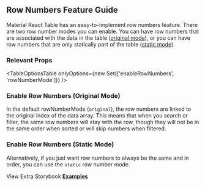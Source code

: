 
<Head>
  <title>Row Numbers Feature Guide - Material React Table Docs</title>
  <meta
    name="description"
    content="How to use and customize automatic row numbers in Material React Table"
  />
</Head>

## Row Numbers Feature Guide

Material React Table has an easy-to-implement row numbers feature. There are two row number modes you can enable. You can have row numbers that are associated with the data in the table ([original mode](<#enable-row-numbers-(original-mode)>)), or you can have row numbers that are only statically part of the table ([static mode](<#enable-row-numbers-(static-mode)>)).

### Relevant Props

<TableOptionsTable onlyOptions={new Set(['enableRowNumbers', 'rowNumberMode'])} />

### Enable Row Numbers (Original Mode)

In the default rowNumberMode (`original`), the row numbers are linked to the original index of the data array. This means that when you search or filter, the same row numbers will stay with the row, though they will not be in the same order when sorted or will skip numbers when filtered.

<OriginalExample />

### Enable Row Numbers (Static Mode)

Alternatively, if you just want row numbers to always be the same and in order, you can use the `static` row number mode.

<StaticExample />

View Extra Storybook **[Examples](https://www.material-react-table.dev/?path=/story/features-row-number-examples)**
